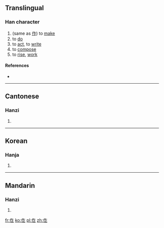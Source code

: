 ==Translingual==

===Han character===
{{Han char|rn=9|rad=人|as=05|sn=7|four=|canj=人人卜一 (OOYM)|ids=⿰[[亻]]⿱[[𠂉]][[上]]}}

# (same as [[作]]) to [[make]]
# to [[do]]
# to [[act]], to [[write]]
# to [[compose]]
# to [[rise]], [[work]]

====References====
* {{Han ref|kx=0100.021|hdz=10136.010|uh=3445|ud=13381}}

----

==Cantonese==

===Hanzi===
{{yue-hanzi|jyut=[[zok3]], [[zok6]]|y=jok3, jok6}}

# {{defn|lang=yue|sort=人05}}

----

==Korean==

===Hanja===
{{ko-hanja|hangeul=작|rv=jak|mr=chak|y=cak|eumhun=짓다|ehrv=jitda|ehmr=chitta|ehy=cisqta}}

# {{defn|lang=ko|sort=人05}}

----

==Mandarin==

===Hanzi===
{{cmn-hanzi|pin=[[zuò]] ([[zuo4]])|wg=tso<sup>4</sup>}}

# {{defn|lang=cmn|sort=人05}}

[[fr:㑅]]
[[ko:㑅]]
[[pl:㑅]]
[[zh:㑅]]